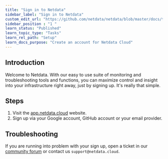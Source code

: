 ```yaml
---
title: "Sign in to Netdata"
sidebar_label: "Sign in to Netdata"
custom_edit_url: "https://github.com/netdata/netdata/blob/master/docs/tasks/setup/sign-in-to-netdata.md"
sidebar_position : "1 "
learn_status: "Published"
learn_topic_type: "Tasks"
learn_rel_path: "Setup"
learn_docs_purpose: "Create an account for Netdata Cloud"
---
```



## Introduction

Welcome to Netdata. With our easy to use suite of monitoring and troubleshooting tools and functions, you can maximize control and insight into your infrastructure right away, just by signing up. It's really that simple.

## Steps

1. Visit the [app.netdata.cloud](app.netdata.cloud) website. 
2. Sign up via your Google account, GitHub account or your email provider.

## Troubleshooting

If you are running into problem with your sign up, open a ticket in our [community forum](community.netdata.cloud) or
contact us `support@netdata.cloud`.
